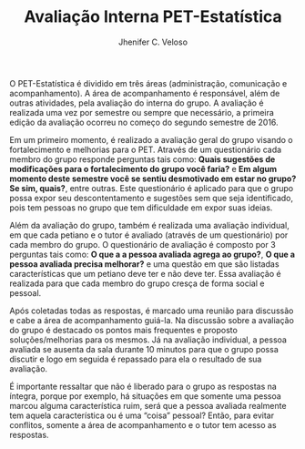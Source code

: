 % Avaliação Interna PET-Estatística
% Jhenifer C. Veloso

O PET-Estatística é dividido em três áreas (administração, comunicação e 
acompanhamento). A área de acompanhamento é responsável, além de outras 
atividades, pela avaliação do interna do grupo. A avaliação é realizada
uma vez por semestre ou sempre que necessário, a primeira edição da
avaliação ocorreu no começo do segundo semestre de 2016.

Em um primeiro momento, é realizado a avaliação geral do grupo visando
o fortalecimento e melhorias para o PET. Através de um questionário cada
membro do grupo responde perguntas tais como: **Quais sugestões de
modificações para o fortalecimento do grupo você faria?** e **Em algum
momento deste semestre você se sentiu desmotivado em estar no grupo? Se
sim, quais?**, entre outras. Este questionário é aplicado para que o
grupo possa expor seu descontentamento e sugestões sem que seja 
identificado, pois tem pessoas no grupo que tem dificuldade em expor
suas ideias.

Além da avaliação do grupo, também é realizada uma avaliação individual,
em que cada petiano e o tutor é avaliado (através de um questionário)
por cada membro do grupo. O questionário de avaliação é composto por 3
perguntas tais como: **O que a a pessoa avaliada agrega ao grupo?**,
**O que a pessoa avaliada precisa melhorar?** e uma questão em que são
listadas características que um petiano deve ter e não deve ter. Essa
avaliação é realizada para que cada membro do grupo cresça de forma
social e pessoal.

Após coletadas todas as respostas, é marcado uma reunião para discussão
e cabe a área de acompanhamento guiá-la. Na discussão sobre a avaliação
do grupo é destacado os pontos mais frequentes e proposto
soluções/melhorias para os mesmos. Já na avaliação individual, a pessoa
avaliada se ausenta da sala durante 10 minutos para que o grupo possa
discutir e logo em seguida é repassado para ela o resultado de sua
avaliação.

É importante ressaltar que não é liberado para o grupo as respostas na
íntegra, porque por exemplo, há situações em que somente uma pessoa
marcou alguma característica ruim, será que a pessoa avaliada realmente
tem aquela característica ou é uma "coisa" pessoal? Então, para evitar
conflitos, somente a área de acompanhamento e o tutor tem acesso as
respostas.
